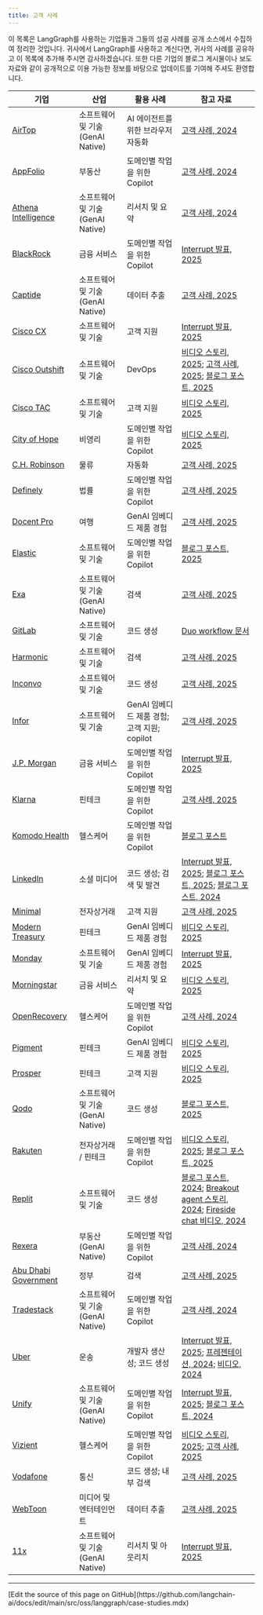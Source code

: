 ```yaml
---
title: 고객 사례
---
```



<AlphaCallout />

이 목록은 LangGraph를 사용하는 기업들과 그들의 성공 사례를 공개 소스에서 수집하여 정리한 것입니다. 귀사에서 LangGraph를 사용하고 계신다면, 귀사의 사례를 공유하고 이 목록에 추가해 주시면 감사하겠습니다. 또한 다른 기업의 블로그 게시물이나 보도 자료와 같이 공개적으로 이용 가능한 정보를 바탕으로 업데이트를 기여해 주셔도 환영합니다.

| 기업 | 산업 | 활용 사례 | 참고 자료 |
| --- | --- | --- | --- |
| [AirTop](https://www.airtop.ai/) | 소프트웨어 및 기술 (GenAI Native) | AI 에이전트를 위한 브라우저 자동화 | [고객 사례, 2024](https://blog.langchain.dev/customers-airtop/) |
| [AppFolio](https://www.appfolio.com/) | 부동산 | 도메인별 작업을 위한 Copilot | [고객 사례, 2024](https://blog.langchain.dev/customers-appfolio/) |
| [Athena Intelligence](https://www.athenaintel.com/) | 소프트웨어 및 기술 (GenAI Native) | 리서치 및 요약 | [고객 사례, 2024](https://blog.langchain.dev/customers-athena-intelligence/) |
| [BlackRock](https://www.blackrock.com/) | 금융 서비스 | 도메인별 작업을 위한 Copilot | [Interrupt 발표, 2025](https://youtu.be/oyqeCHFM5U4?feature=shared) |
| [Captide](https://www.captide.co/) | 소프트웨어 및 기술 (GenAI Native) | 데이터 추출 | [고객 사례, 2025](https://blog.langchain.dev/how-captide-is-redefining-equity-research-with-agentic-workflows-built-on-langgraph-and-langsmith/) |
| [Cisco CX](https://www.cisco.com/site/us/en/services/modern-data-center/index.html?CCID=cc005911&DTID=eivtotr001480&OID=srwsas032775) | 소프트웨어 및 기술 | 고객 지원 | [Interrupt 발표, 2025](https://youtu.be/gPhyPRtIMn0?feature=shared) |
| [Cisco Outshift](https://outshift.cisco.com/) | 소프트웨어 및 기술 | DevOps | [비디오 스토리, 2025](https://www.youtube.com/watch?v=htcb-vGR_x0); [고객 사례, 2025](https://blog.langchain.com/cisco-outshift/); [블로그 포스트, 2025](https://outshift.cisco.com/blog/build-react-agent-application-for-devops-tasks-using-rest-apis) |
| [Cisco TAC](https://www.cisco.com/c/en/us/support/index.html) | 소프트웨어 및 기술 | 고객 지원 | [비디오 스토리, 2025](https://youtu.be/EAj0HBDGqaE?feature=shared) |
| [City of Hope](https://www.cityofhope.org/) | 비영리 | 도메인별 작업을 위한 Copilot | [비디오 스토리, 2025](https://youtu.be/9ABwtK2gIZU?feature=shared) |
| [C.H. Robinson](https://www.chrobinson.com/en-us/) | 물류 | 자동화 | [고객 사례, 2025](https://blog.langchain.dev/customers-chrobinson/) |
| [Definely](https://www.definely.com/) | 법률 | 도메인별 작업을 위한 Copilot | [고객 사례, 2025](https://blog.langchain.com/customers-definely/) |
| [Docent Pro](https://docentpro.com/) | 여행 | GenAI 임베디드 제품 경험 | [고객 사례, 2025](https://blog.langchain.com/customers-docentpro/) |
| [Elastic](https://www.elastic.co/) | 소프트웨어 및 기술 | 도메인별 작업을 위한 Copilot | [블로그 포스트, 2025](https://www.elastic.co/blog/elastic-security-generative-ai-features) |
| [Exa](https://exa.ai/) | 소프트웨어 및 기술 (GenAI Native) | 검색 | [고객 사례, 2025](https://blog.langchain.com/exa/) |
| [GitLab](https://about.gitlab.com/) | 소프트웨어 및 기술 | 코드 생성 | [Duo workflow 문서](https://handbook.gitlab.com/handbook/engineering/architecture/design-documents/duo_workflow/) |
| [Harmonic](https://harmonic.ai/) | 소프트웨어 및 기술 | 검색 | [고객 사례, 2025](https://blog.langchain.com/customers-harmonic/) |
| [Inconvo](https://inconvo.ai/?ref=blog.langchain.dev) | 소프트웨어 및 기술 | 코드 생성 | [고객 사례, 2025](https://blog.langchain.dev/customers-inconvo/) |
| [Infor](https://infor.com/) | 소프트웨어 및 기술 | GenAI 임베디드 제품 경험; 고객 지원; copilot | [고객 사례, 2025](https://blog.langchain.dev/customers-infor/) |
| [J.P. Morgan](https://www.jpmorganchase.com/) | 금융 서비스 | 도메인별 작업을 위한 Copilot | [Interrupt 발표, 2025](https://youtu.be/yMalr0jiOAc?feature=shared) |
| [Klarna](https://www.klarna.com/) | 핀테크 | 도메인별 작업을 위한 Copilot | [고객 사례, 2025](https://blog.langchain.dev/customers-klarna/) |
| [Komodo Health](https://www.komodohealth.com/) | 헬스케어 | 도메인별 작업을 위한 Copilot | [블로그 포스트](https://www.komodohealth.com/perspectives/new-gen-ai-assistant-empowers-the-enterprise/) |
| [LinkedIn](https://www.linkedin.com/) | 소셜 미디어 | 코드 생성; 검색 및 발견 | [Interrupt 발표, 2025](https://youtu.be/NmblVxyBhi8?feature=shared); [블로그 포스트, 2025](https://www.linkedin.com/blog/engineering/ai/practical-text-to-sql-for-data-analytics); [블로그 포스트, 2024](https://www.linkedin.com/blog/engineering/generative-ai/behind-the-platform-the-journey-to-create-the-linkedin-genai-application-tech-stack) |
| [Minimal](https://gominimal.ai/) | 전자상거래 | 고객 지원 | [고객 사례, 2025](https://blog.langchain.dev/how-minimal-built-a-multi-agent-customer-support-system-with-langgraph-langsmith/) |
| [Modern Treasury](https://www.moderntreasury.com/) | 핀테크 | GenAI 임베디드 제품 경험 | [비디오 스토리, 2025](https://youtu.be/AwAiffXqaCU?feature=shared) |
| [Monday](https://monday.com/) | 소프트웨어 및 기술 | GenAI 임베디드 제품 경험 | [Interrupt 발표, 2025](https://blog.langchain.dev/how-minimal-built-a-multi-agent-customer-support-system-with-langgraph-langsmith/) |
| [Morningstar](https://www.morningstar.com/) | 금융 서비스 | 리서치 및 요약 | [비디오 스토리, 2025](https://youtu.be/6LidoFXCJPs?feature=shared) |
| [OpenRecovery](https://www.openrecovery.com/) | 헬스케어 | 도메인별 작업을 위한 Copilot | [고객 사례, 2024](https://blog.langchain.dev/customers-openrecovery/) |
| [Pigment](https://www.pigment.com/) | 핀테크 | GenAI 임베디드 제품 경험 | [비디오 스토리, 2025](https://youtu.be/5JVSO2KYOmE?feature=shared) |
| [Prosper](https://www.prosper.com/) | 핀테크 | 고객 지원 | [비디오 스토리, 2025](https://youtu.be/9RFNOYtkwsc?feature=shared) |
| [Qodo](https://www.qodo.ai/) | 소프트웨어 및 기술 (GenAI Native) | 코드 생성 | [블로그 포스트, 2025](https://www.qodo.ai/blog/why-we-chose-langgraph-to-build-our-coding-agent/) |
| [Rakuten](https://www.rakuten.com/) | 전자상거래 / 핀테크 | 도메인별 작업을 위한 Copilot | [비디오 스토리, 2025](https://youtu.be/gD1LIjCkuA8?feature=shared); [블로그 포스트, 2025](https://rakuten.today/blog/from-ai-hype-to-real-world-tools-rakuten-teams-up-with-langchain.html) |
| [Replit](https://replit.com/) | 소프트웨어 및 기술 | 코드 생성 | [블로그 포스트, 2024](https://blog.langchain.dev/customers-replit/); [Breakout agent 스토리, 2024](https://www.langchain.com/breakoutagents/replit); [Fireside chat 비디오, 2024](https://www.youtube.com/watch?v=ViykMqljjxU) |
| [Rexera](https://www.rexera.com/) | 부동산 (GenAI Native) | 도메인별 작업을 위한 Copilot | [고객 사례, 2024](https://blog.langchain.dev/customers-rexera/) |
| [Abu Dhabi Government](https://www.tamm.abudhabi/) | 정부 | 검색 | [고객 사례, 2025](https://blog.langchain.com/customers-abu-dhabi-government/) |
| [Tradestack](https://www.tradestack.uk/) | 소프트웨어 및 기술 (GenAI Native) | 도메인별 작업을 위한 Copilot | [고객 사례, 2024](https://blog.langchain.dev/customers-tradestack/) |
| [Uber](https://www.uber.com/) | 운송 | 개발자 생산성; 코드 생성 | [Interrupt 발표, 2025](https://youtu.be/Bugs0dVcNI8?feature=shared); [프레젠테이션, 2024](https://dpe.org/sessions/ty-smith-adam-huda/this-year-in-ubers-ai-driven-developer-productivity-revolution/); [비디오, 2024](https://www.youtube.com/watch?v=8rkA5vWUE4Y) |
| [Unify](https://www.unifygtm.com/) | 소프트웨어 및 기술 (GenAI Native) | 도메인별 작업을 위한 Copilot | [Interrupt 발표, 2025](https://youtu.be/pKk-LfhujwI?feature=shared); [블로그 포스트, 2024](https://blog.langchain.dev/unify-launches-agents-for-account-qualification-using-langgraph-and-langsmith/) |
| [Vizient](https://www.vizientinc.com/) | 헬스케어 | 도메인별 작업을 위한 Copilot | [비디오 스토리, 2025](https://www.youtube.com/watch?v=vrjJ6NuyTWA); [고객 사례, 2025](https://blog.langchain.dev/p/3d2cd58c-13a5-4df9-bd84-7d54ed0ed82c/) |
| [Vodafone](https://www.vodafone.com/) | 통신 | 코드 생성; 내부 검색 | [고객 사례, 2025](https://blog.langchain.dev/customers-vodafone/) |
| [WebToon](https://www.webtoons.com/en/) | 미디어 및 엔터테인먼트 | 데이터 추출 | [고객 사례, 2025](https://blog.langchain.com/customers-webtoon/) |
| [11x](https://www.11x.ai/) | 소프트웨어 및 기술 (GenAI Native) | 리서치 및 아웃리치 | [Interrupt 발표, 2025](https://youtu.be/fegwPmaAPQk?feature=shared) |

---

<Callout icon="pen-to-square" iconType="regular">
  [Edit the source of this page on GitHub](https://github.com/langchain-ai/docs/edit/main/src/oss/langgraph/case-studies.mdx)
</Callout>
